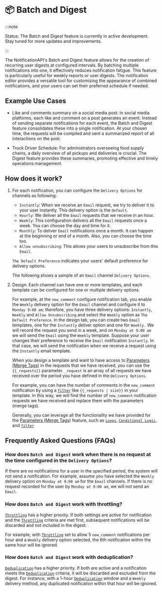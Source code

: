 # 📦 Batch and Digest

:::note

Status: The Batch and Digest feature is currently in active development. Stay tuned for more updates and improvements.

:::

The NotificationAPI's Batch and Digest feature allows for the creation of recurring user digests at configured intervals. By batching multiple notifications into one, it effectively reduces notification fatigue. This feature is particularly useful for weekly reports or user digests. The notification editor provides a versatile tool for customizing the appearance of combined notifications, and your users can set their preferred schedule if needed.

## Example Use Cases

- Like and comments summary on a social media post: In social media platforms, each like and comment on a post generates an event. Instead of sending separate notifications for each event, the Batch and Digest feature consolidates these into a single notification. At your chosen time, the requests will be compiled and sent a summarized report of all interactions on the post.

- Truck Driver Schedule: For administrators overseeing food supply chains, a daily overview of all pickups and deliveries is crucial. The Digest feature provides these summaries, promoting effective and timely operations management.

## How does it work?

1. For each notification, you can configure the `Delivery Options` for channels as following:

   - `Instantly`: When we receive an `Email` request, we try to deliver it to your user instantly. This delivery option is the `default`.
   - `Hourly`: We deliver all the `Email` requests that we receive in an hour.
   - `Weekly`: This configuration delivers all the `Email` requests once a week. You can choose the day and time for it.
   - `Monthly`: To deliver `Email` notifications once a month. It can happen at the beginning or end of a month. Also, you can choose the time too.
   - `Allow unsubscribing`: This allows your users to unsubscribe from this `Email`.

   `The Default Preference` indicates your users' default preference for delivery options.

   The following shows a sample of an `Email` channel `Delivery Options`.


<Digest />

2. Design: Each channel can have one or more templates, and each template can be configured for one or multiple delivery options.

   For example, at the `new_comment` configure notification tab, you enable the `Weekly` delivery option for the `Email` channel and configure it to `Monday 9:00 am`; therefore, you have three delivery options: `Instantly`, `Weekly` and `Allow Unsubscribing` and select the `Weekly` option as `The Default Preference`.
   In the design tab, you can create two `Email` templates, one for the `Instantly` deliver option and one for `Weekly.` We will record the request you send in a week, and on `Monday at 9:00 am` we will send the `Email` using the `Weekly` template. Suppose your user changes their preference to receive the `Email` notification `Instantly`. In that case, we will send the notification when we receive a request using the `Instantly` email template.

   When you design a template and want to have access to [Parameters (Merge Tags)](./mergetags) in the requests that we have received, you can use the `{{_requests}}` parameter. `_request` is an array of all requests we have received over the period you have defined in the `Delivery Options`.

   For example, you can have the number of comments in the `new_comment` notification by using a [`filter`](./mergetags#filters) like `{{_requests | size}}` in your template. In this way, we will find the number of `new_comment` notification requests we have received and replace them with the parameters (merge tags).

   Generally, you can leverage all the functionality we have provided for the [Parameters (Merge Tags)](./mergetags.md) feature, such as [`Loops`](./mergetags#loops-for), [`Conditional Logic`](./mergetags#conditional-logic-if-else), and [`filter`](./mergetags#filters)

## Frequently Asked Questions (FAQs)

### How does `Batch and Digest` work when there is no request at the time configured in the `Delivery Options`?

If there are no notifications for a user in the specified period, the system will not send a notification. For example, assume you have selected the `Weekly` delivery option on `Monday at 9:00 am` for the `Email` channels. If there is no request recorded for the user by `Monday at 9:00 am`, we will not send an `Email`.

### How does `Batch and Digest` work with throttling?

[`Throttling`](./throttling.md) has a higher priority. If both settings are active for notification and the [`Throttling`](./throttling.md) criteria are met first, subsequent notifications will be discarded and not included in the digest.

For example, with [`Throttling`](./throttling.md) set to allow 5 `new_comment` notifications per hour and a `Weekly` delivery option selected, the 6th notification within the same hour will be ignored.

### How does `Batch and Digest` work with deduplication?

[`Deduplication`](./deduplication.md) has a higher priority. If both are active and a notification meets the [`Deduplication`](./deduplication.md) criteria, it will be discarded and excluded from the digest.
For instance, with a 1-hour [`Deduplication`](./deduplication.md) window and a `Weekly` delivery method, any duplicated notification within that hour will be ignored.
